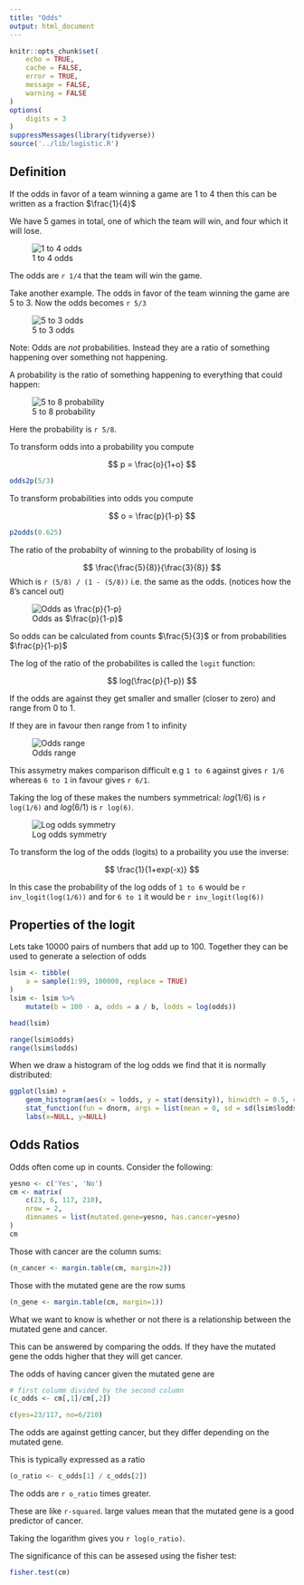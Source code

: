 ```yaml
---
title: "Odds"
output: html_document
---
```


```r
knitr::opts_chunk$set(
    echo = TRUE,
    cache = FALSE,
    error = TRUE,
    message = FALSE,
    warning = FALSE
)
options(
    digits = 3
)
suppressMessages(library(tidyverse))
source('../lib/logistic.R')
```


## Definition

If the odds in favor of a team winning a game are 1 to 4 then this can be written as a fraction $\frac{1}{4}$

We have 5 games in total, one of which the team will win, and four which it will lose.

![1 to 4 odds](../images/odds_1.png)

The odds are `r 1/4` that the team will win the game.

Take another example. The odds in favor of the team winning the game are 5 to 3. Now the odds becomes `r 5/3`

![5 to 3 odds](../images/odds_2.png)

Note: Odds are *not* probabilities. Instead they are a ratio of something happening over something not happening.

A probability is the ratio of something happening to everything that could happen:

![5 to 8 probability](../images/odds_3.png)

Here the probability is `r 5/8`.

To transform odds into a probability you compute

$$
p = \frac{o}{1+o}
$$
```r
odds2p(5/3)
```
To transform probabilities into odds you compute

$$
o = \frac{p}{1-p}
$$
```r
p2odds(0.625)
```


The ratio of the probabilty of winning to the probability of losing is

$$
\frac{\frac{5}{8}}{\frac{3}{8}}
$$
Which is `r (5/8) / (1 - (5/8))` i.e. the same as the odds. (notices how the 8's cancel out)

![Odds as $\frac{p}{1-p}$](../images/odds_4.png)

So odds can be calculated from counts $\frac{5}{3}$ or from probabilities $\frac{p}{1-p}$

The log of the ratio of the probabilites is called the `logit` function:

$$
log(\frac{p}{1-p})
$$


If the odds are against they get smaller and smaller (closer to zero) and range from 0 to 1.

If they are in favour then range from 1 to infinity

![Odds range](../images/odds_5.png)

This assymetry makes comparison difficult e.g `1 to 6` against gives `r 1/6` whereas `6 to 1` in favour gives `r 6/1`.

Taking the log of these makes the numbers symmetrical: $log(1/6)$ is `r log(1/6)` and $log(6/1)$ is `r log(6)`.

![Log odds symmetry](../images/odds_6.png)

To transform the log of the odds (logits) to a probaility you use the inverse:

$$
\frac{1}{1+exp(-x)}
$$

In this case the probability of the log odds of `1 to 6` would be `r inv_logit(log(1/6))` and for `6 to 1` it would be `r inv_logit(log(6))`


## Properties of the logit

Lets take 10000 pairs of numbers that add up to 100. Together they can be used to generate a selection of odds

```r
lsim <- tibble(
    a = sample(1:99, 100000, replace = TRUE)
)
lsim <- lsim %>%
    mutate(b = 100 - a, odds = a / b, lodds = log(odds))
```

```r
head(lsim)
```

```r
range(lsim$odds)
range(lsim$lodds)
```

When we draw a histogram of the log odds we find that it is normally distributed:

```r
ggplot(lsim) +
    geom_histogram(aes(x = lodds, y = stat(density)), binwidth = 0.5, colour = 'white') +
    stat_function(fun = dnorm, args = list(mean = 0, sd = sd(lsim$lodds)), colour = 'steelblue') +
    labs(x=NULL, y=NULL)
```

## Odds Ratios

Odds often come up in counts. Consider the following:

```r
yesno <- c('Yes', 'No')
cm <- matrix(
    c(23, 6, 117, 210),
    nrow = 2,
    dimnames = list(mutated.gene=yesno, has.cancer=yesno)
)
cm
```

Those with cancer are the column sums:

```r
(n_cancer <- margin.table(cm, margin=2))
```

Those with the mutated gene are the row sums

```r
(n_gene <- margin.table(cm, margin=1))
```

What we want to know is whether or not there is a relationship between the mutated gene and cancer.

This can be answered by comparing the odds. If they have the mutated gene the odds higher that they will get cancer.

The odds of having cancer given the mutated gene are

```r
# first columm divided by the second column
(c_odds <- cm[,1]/cm[,2])
```

```r
c(yes=23/117, no=6/210)
```


The odds are against getting cancer, but they differ depending on the mutated gene.

This is typically expressed as a ratio

```r
(o_ratio <- c_odds[1] / c_odds[2])
```

The odds are `r o_ratio` times greater.

These are like `r-squared`. large values mean that the mutated gene is a good predictor of cancer.

Taking the logarithm gives you `r log(o_ratio)`.


The significance of this can be assesed using the fisher test:

```r
fisher.test(cm)
```
